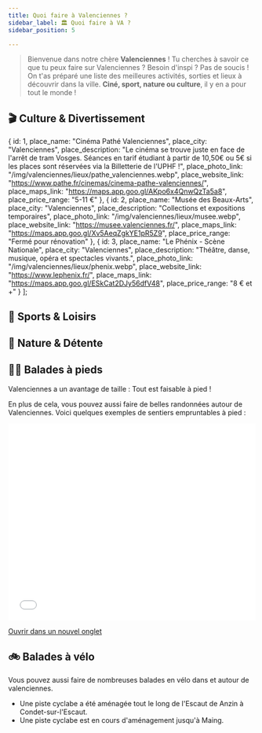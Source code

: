 ```yaml
---
title: Quoi faire à Valenciennes ?
sidebar_label: 🏛️ Quoi faire à VA ?
sidebar_position: 5

---
```


> Bienvenue dans notre chère **Valenciennes** ! Tu cherches à savoir ce que tu peux faire sur Valenciennes ? Besoin d'inspi ? Pas de soucis ! On t'as préparé une liste des meilleures activités, sorties et lieux à découvrir dans la ville. **Ciné, sport, nature ou culture**, il y en a pour tout le monde !


## 🎬 Culture & Divertissement


  {
    id: 1,
    place_name: "Cinéma Pathé Valenciennes",
    place_city: "Valenciennes",
    place_description: "Le cinéma se trouve juste en face de l'arrêt de tram Vosges. Séances en tarif étudiant à partir de 10,50€ ou 5€ si les places sont réservées via la Billetterie de l'UPHF !",
    place_photo_link: "/img/valenciennes/lieux/pathe_valenciennes.webp",
    place_website_link: "https://www.pathe.fr/cinemas/cinema-pathe-valenciennes/",
    place_maps_link: "https://maps.app.goo.gl/AKpo6x4QnwQzTa5a8",
    place_price_range: "5-11 €"
  },
  {
    id: 2,
    place_name: "Musée des Beaux-Arts",
    place_city: "Valenciennes",
    place_description: "Collections et expositions temporaires",
    place_photo_link: "/img/valenciennes/lieux/musee.webp",
    place_website_link: "https://musee.valenciennes.fr/",
    place_maps_link: "https://maps.app.goo.gl/Xv5AeqZgkYE1pR5Z9",
    place_price_range: "Fermé pour rénovation"
  },
  {
    id: 3,
    place_name: "Le Phénix - Scène Nationale",
    place_city: "Valenciennes",
    place_description: "Théâtre, danse, musique, opéra et spectacles vivants.",
    place_photo_link: "/img/valenciennes/lieux/phenix.webp",
    place_website_link: "https://www.lephenix.fr/",
    place_maps_link: "https://maps.app.goo.gl/ESkCat2DJy56dfV48",
    place_price_range: "8 € et +"
  }
];

<PlaceCardGrid places={cultureEntertainmentPlaces} />



## 🏒 Sports & Loisirs
<PlaceCard
  place_name="Patinoire Valigloo"
  place_city="Marly"
  place_description="Patinage libre, hockey, cours de patinage... Tarif étudiant : 4,90€ (sans patins), 8,30€ (avec patins) - 4€ (patins compris) en passant par la Billetterie UPHF."
  place_photo_link="/img/valenciennes/lieux/patinoire-valigloo.webp"
  place_website_link="https://www.patinoire-valigloo.fr/"
  place_maps_link="https://maps.app.goo.gl/Bkh37DxVRLaJmSMP8"
  place_price_range="4-8,30 €"
/>

<PlaceCard
  place_name="Stade du Hainaut - VAFC"
  place_address="Avenue des Sports"
  place_city="59300 Valenciennes"
  place_description="Stade de 25 000 places, équipe Valenciennes FC (N1). Tarifs réduits sur certains matchs avec le BDE"
  place_photo_link="/img/valenciennes/lieux/stade-du-hainaut.webp"
  place_website_link="https://www.va-fc.com/"
  place_maps_link="https://maps.app.goo.gl/epWmRiDoNutTfANz9"
  place_price_range="8 € et +"
/>

<PlaceCard
    place_name="Centre Aquatique Nungesser"
    place_city="Valenciennes"
    place_description="Piscines, toboggans, espace bien-être et activités aquatiques. Tarif étudiant disponible avec l'UPHF"
    place_photo_link="/img/valenciennes/lieux/piscine-nungesser.webp"
    place_website_link="https://centreaquatiquenungesser.fr/"
    place_maps_link="https://maps.app.goo.gl/tVXefPzW8pJhpoWeA"
    place_price_range="5-15 €"
/>

## 🌳 Nature & Détente

<PlaceCard
  place_name="Étang du Vignoble"
  place_city="Valenciennes"
  place_description="40 hectares d'espaces verts et plans d'eau. Activités : jogging, pique-nique, pédalo, pêche. Accès gratuit toute l'année. 3 circuits de 1 à 5 km. Permis de pêche journalier disponible sur site."
  place_photo_link="/img/valenciennes/lieux/etang-du-vignoble.webp"
  place_maps_link="https://maps.app.goo.gl/1hbWiPK6fXdC8Jpt6"
/>

<PlaceCard
  place_name="Parc de la Rhônelle"
  place_city="Valenciennes"
  place_description="12 hectares, vestiges des remparts, sculptures contemporaines, jardins à la française, aires de jeux et terrains de sport. Attractions : Musée des Beaux-Arts à proximité, sculptures en plein air, jardins à la française, aire de jeux et terrains de sport."
  place_photo_link="/img/valenciennes/lieux/parc-de-la-rhonelle.webp"
  place_maps_link="https://maps.app.goo.gl/YC6FzXvkg3wEY8T79"
/>

<PlaceCard
  place_name="Parc de la Citadelle"
  place_city="Valenciennes"
  place_description="Ancienne citadelle du 17e siècle. Promenade historique, sport, détente. Équipements sportifs : terrains de football et basketball, piste de course à pied, aires de fitness en plein air, skate park."
  place_photo_link="/img/valenciennes/lieux/parc-citadelle-valenciennes.webp"
  place_maps_link="https://maps.app.goo.gl/Ab1Mba76DY48LwZ49"
/>



## 🚶‍➡️ Balades à pieds

Valenciennes a un avantage de taille : Tout est faisable à pied !

En plus de cela, vous pouvez aussi faire de belles randonnées autour de Valenciennes. Voici quelques exemples de sentiers empruntables à pied :

<iframe width="100%" height="400px" frameborder="0" allowfullscreen allow="geolocation" src="//umap.openstreetmap.fr/en/map/sentiers-de-randonnees_1245716?scaleControl=false&miniMap=false&scrollWheelZoom=false&zoomControl=true&editMode=disabled&moreControl=false&searchControl=null&tilelayersControl=null&embedControl=null&datalayersControl=true&onLoadPanel=none&captionBar=false&captionMenus=true&fullscreenControl=false"></iframe><p><a href="//umap.openstreetmap.fr/en/map/sentiers-de-randonnees_1245716?scaleControl=false&miniMap=false&scrollWheelZoom=true&zoomControl=true&editMode=disabled&moreControl=false&searchControl=null&tilelayersControl=null&embedControl=null&datalayersControl=true&onLoadPanel=none&captionBar=false&captionMenus=true&fullscreenControl=false">Ouvrir dans un nouvel onglet</a></p>


## 🚲 Balades à vélo

Vous pouvez aussi faire de nombreuses balades en vélo dans et autour de valenciennes.

- Une piste cyclabe a été aménagée tout le long de l'Escaut de Anzin à Condet-sur-l'Escaut.
- Une piste cyclabe est en cours d'aménagement jusqu'à Maing.